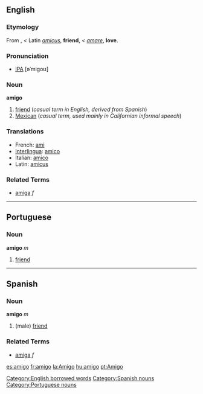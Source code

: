 ==English==

===Etymology===
From {{Sp.}} , < Latin ''[[amicus]]'', '''friend''', < ''[[amare]]'', '''love'''.

===Pronunciation===
* [[IPA]] [əˈmigoʊ]

===Noun===
'''amigo'''
# [[friend]] (''casual term in English, derived from Spanish'')
# [[Mexican]] (''casual term, used mainly in Californian informal speech'')

===Translations===
*French: [[ami]]
*[[Interlingua]]: [[amico]]
*Italian: [[amico]]
*Latin: [[amicus]]

===Related Terms===
*[[amiga]] ''f''

----

==Portuguese==
===Noun===
'''amigo''' ''m''

# [[friend]]

----

==Spanish==
===Noun===
'''amigo''' ''m''

# (male) [[friend]]

===Related Terms===
*[[amiga]] ''f''

[[Category:English borrowed words]]
[[Category:Spanish nouns]]
[[Category:Portuguese nouns]]

[[es:amigo]]
[[fr:amigo]]
[[la:Amigo]]
[[hu:amigo]]
[[pt:Amigo]]